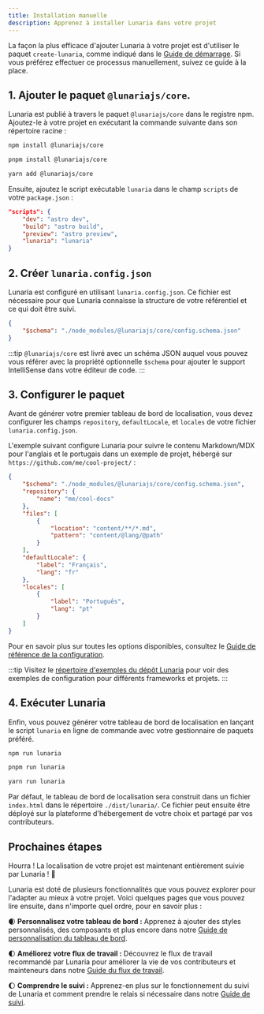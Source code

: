 ```yaml
---
title: Installation manuelle
description: Apprenez à installer Lunaria dans votre projet
---
```



La façon la plus efficace d'ajouter Lunaria à votre projet est d'utiliser le paquet `create-lunaria`, comme indiqué dans le [Guide de démarrage](/fr/getting-started/). Si vous préférez effectuer ce processus manuellement, suivez ce guide à la place.

## 1. Ajouter le paquet `@lunariajs/core`.

Lunaria est publié à travers le paquet `@lunariajs/core` dans le registre npm. Ajoutez-le à votre projet en exécutant la commande suivante dans son répertoire racine :

<Tabs>
<TabItem label="npm">

```sh
npm install @lunariajs/core
```

</TabItem>
<TabItem label="pnpm">

```sh
pnpm install @lunariajs/core
```

</TabItem>
<TabItem label="Yarn">

```sh
yarn add @lunariajs/core
```

</TabItem>
</Tabs>

Ensuite, ajoutez le script exécutable `lunaria` dans le champ `scripts` de votre `package.json` :

```json title="package.json" ins={5}
"scripts": {
    "dev": "astro dev",
    "build": "astro build",
    "preview": "astro preview",
    "lunaria": "lunaria"
}
```

## 2. Créer `lunaria.config.json`

Lunaria est configuré en utilisant `lunaria.config.json`. Ce fichier est nécessaire pour que Lunaria connaisse la structure de votre référentiel et ce qui doit être suivi.

```json title="lunaria.config.json" mark={2}
{
	"$schema": "./node_modules/@lunariajs/core/config.schema.json"
}
```

:::tip
`@lunariajs/core` est livré avec un schéma JSON auquel vous pouvez vous référer avec la propriété optionnelle `$schema` pour ajouter le support IntelliSense dans votre éditeur de code.
:::

## 3. Configurer le paquet

Avant de générer votre premier tableau de bord de localisation, vous devez configurer les champs `repository`, `defaultLocale`, et `locales` de votre fichier `lunaria.config.json`.

L'exemple suivant configure Lunaria pour suivre le contenu Markdown/MDX pour l'anglais et le portugais dans un exemple de projet, hébergé sur `https://github.com/me/cool-project/` :

```json title="lunaria.config.json"
{
	"$schema": "./node_modules/@lunariajs/core/config.schema.json",
	"repository": {
		"name": "me/cool-docs"
	},
	"files": [
		{
			"location": "content/**/*.md",
			"pattern": "content/@lang/@path"
		}
	],
	"defaultLocale": {
		"label": "Français",
		"lang": "fr"
	},
	"locales": [
		{
			"label": "Português",
			"lang": "pt"
		}
	]
}
```

Pour en savoir plus sur toutes les options disponibles, consultez le [Guide de référence de la configuration](/fr/configuration-reference/).

:::tip
Visitez le [répertoire d'exemples du dépôt Lunaria](https://github.com/Yan-Thomas/lunaria/tree/main/examples/) pour voir des exemples de configuration pour différents frameworks et projets.
:::

## 4. Exécuter Lunaria

Enfin, vous pouvez générer votre tableau de bord de localisation en lançant le script `lunaria` en ligne de commande avec votre gestionnaire de paquets préféré.

<Tabs>
<TabItem label="npm">

```sh
npm run lunaria
```

</TabItem>
<TabItem label="pnpm">

```sh
pnpm run lunaria
```

</TabItem>
<TabItem label="Yarn">

```sh
yarn run lunaria
```

</TabItem>
</Tabs>

Par défaut, le tableau de bord de localisation sera construit dans un fichier `index.html` dans le répertoire `./dist/lunaria/`. Ce fichier peut ensuite être déployé sur la plateforme d'hébergement de votre choix et partagé par vos contributeurs.

## Prochaines étapes

Hourra ! La localisation de votre projet est maintenant entièrement suivie par Lunaria ! 🌛

Lunaria est doté de plusieurs fonctionnalités que vous pouvez explorer pour l'adapter au mieux à votre projet. Voici quelques pages que vous pouvez lire ensuite, dans n'importe quel ordre, pour en savoir plus :

🌒 **Personnalisez votre tableau de bord :** Apprenez à ajouter des styles personnalisés, des composants et plus encore dans notre [Guide de personnalisation du tableau de bord](/fr/features/dashboard-customization/).

🌓 **Améliorez votre flux de travail :** Découvrez le flux de travail recommandé par Lunaria pour améliorer la vie de vos contributeurs et mainteneurs dans notre [Guide du flux de travail](/fr/workflow/).

🌔 **Comprendre le suivi :** Apprenez-en plus sur le fonctionnement du suivi de Lunaria et comment prendre le relais si nécessaire dans notre [Guide de suivi](/fr/features/tracking/).
